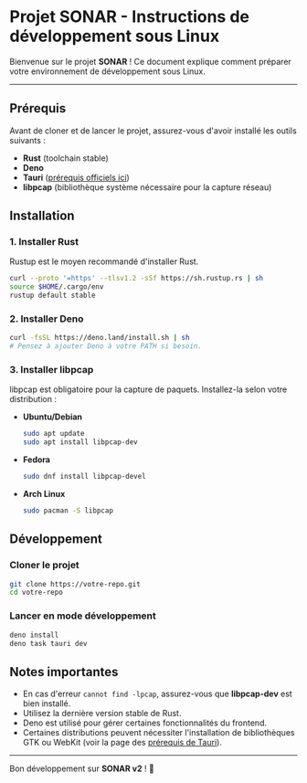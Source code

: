 # Projet SONAR - Instructions de développement sous Linux

Bienvenue sur le projet **SONAR** ! Ce document explique comment préparer votre environnement de développement sous Linux.

---

## Prérequis

Avant de cloner et de lancer le projet, assurez-vous d'avoir installé les outils suivants :

- **Rust** (toolchain stable)
- **Deno**
- **Tauri** ([prérequis officiels ici](https://v2.tauri.app/fr/start/prerequisites/))
- **libpcap** (bibliothèque système nécessaire pour la capture réseau)


## Installation

### 1. Installer Rust

Rustup est le moyen recommandé d'installer Rust.

```bash
curl --proto '=https' --tlsv1.2 -sSf https://sh.rustup.rs | sh
source $HOME/.cargo/env
rustup default stable
```

### 2. Installer Deno

```bash
curl -fsSL https://deno.land/install.sh | sh
# Pensez à ajouter Deno à votre PATH si besoin.
```

### 3. Installer libpcap

libpcap est obligatoire pour la capture de paquets. Installez-la selon votre distribution :

- **Ubuntu/Debian**
  ```bash
  sudo apt update
  sudo apt install libpcap-dev
  ```

- **Fedora**
  ```bash
  sudo dnf install libpcap-devel
  ```

- **Arch Linux**
  ```bash
  sudo pacman -S libpcap
  ```


## Développement

### Cloner le projet

```bash
git clone https://votre-repo.git
cd votre-repo
```

### Lancer en mode développement

```bash
deno install 
deno task tauri dev
```

## Notes importantes

- En cas d'erreur `cannot find -lpcap`, assurez-vous que **libpcap-dev** est bien installé.
- Utilisez la dernière version stable de Rust.
- Deno est utilisé pour gérer certaines fonctionnalités du frontend.
- Certaines distributions peuvent nécessiter l'installation de bibliothèques GTK ou WebKit (voir la page des [prérequis de Tauri](https://v2.tauri.app/fr/start/prerequisites/)).

---

Bon développement sur **SONAR v2** ! 🚀

